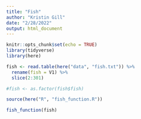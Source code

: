 ```yaml
---
title: "Fish"
author: "Kristin Gill"
date: "2/28/2022"
output: html_document
---
```


```r
knitr::opts_chunk$set(echo = TRUE)
library(tidyverse)
library(here)
```

```r
fish <- read.table(here("data", "fish.txt")) %>% 
  rename(fish = V1) %>% 
  slice(2:301)

#fish <- as.factor(fish$fish)

source(here("R", "fish_function.R"))

fish_function(fish)
```

